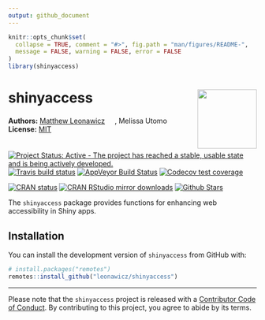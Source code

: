 ```yaml
---
output: github_document
---
```


<!-- README.md is generated from README.Rmd. Please edit that file -->

```r
knitr::opts_chunk$set(
  collapse = TRUE, comment = "#>", fig.path = "man/figures/README-", 
  message = FALSE, warning = FALSE, error = FALSE
)
library(shinyaccess)
```
# shinyaccess <img src="man/figures/logo.png" style="margin-left:10px;margin-bottom:5px;" width="120" align="right">
**Authors:** [Matthew Leonawicz](https://github.com/leonawicz) <a href="https://orcid.org/0000-0001-9452-2771" target="orcid.widget">
<image class="orcid" src="https://members.orcid.org/sites/default/files/vector_iD_icon.svg" height="16"></a>, Melissa Utomo
<br/>
**License:** [MIT](https://opensource.org/licenses/MIT)<br/>

[![Project Status: Active - The project has reached a stable, usable state and is being actively developed.](http://www.repostatus.org/badges/latest/active.svg)](http://www.repostatus.org/#active)
[![Travis build status](https://travis-ci.org/leonawicz/shinyaccess.svg?branch=master)](https://travis-ci.org/leonawicz/shinyaccess)
[![AppVeyor Build Status](https://ci.appveyor.com/api/projects/status/github/leonawicz/shinyaccess?branch=master&svg=true)](https://ci.appveyor.com/project/leonawicz/shinyaccess)
[![Codecov test coverage](https://codecov.io/gh/leonawicz/shinyaccess/branch/master/graph/badge.svg)](https://codecov.io/gh/leonawicz/shinyaccess?branch=master)

[![CRAN status](http://www.r-pkg.org/badges/version/shinyaccess)](https://cran.r-project.org/package=shinyaccess)
[![CRAN RStudio mirror downloads](http://cranlogs.r-pkg.org/badges/shinyaccess)](https://cran.r-project.org/package=shinyaccess)
[![Github Stars](https://img.shields.io/github/stars/leonawicz/shinyaccess.svg?style=social&label=Github)](https://github.com/leonawicz/shinyaccess)

The `shinyaccess` package provides functions for enhancing web accessibility in Shiny apps.

## Installation

You can install the development version of `shinyaccess` from GitHub with:

``` r
# install.packages("remotes")
remotes::install_github("leonawicz/shinyaccess")
```

---

Please note that the `shinyaccess` project is released with a [Contributor Code of Conduct](https://github.com/leonawicz/shinyaccess/blob/master/CODE_OF_CONDUCT.md). By contributing to this project, you agree to abide by its terms.
